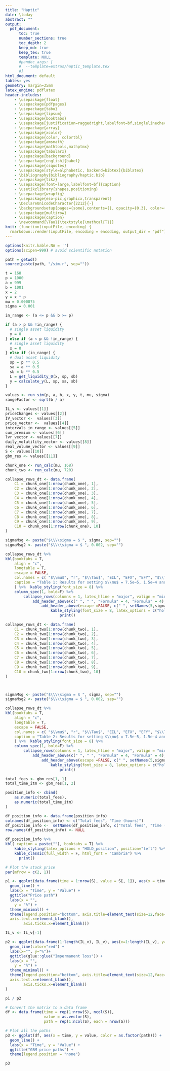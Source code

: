 ```yaml
---
title: "Haptic"
date: \today
abstract: ""
output: 
  pdf_document:
      toc: true
      number_sections: true
      toc_depth: 2
      keep_md: true
      keep_tex: true
      template: NULL
      #pandoc_args: [
      #  --template=extras/haptic_template.tex
      #]
html_document: default
tables: yes
geometry: margin=35mm
latex_engine: pdflatex
header-includes:
    - \usepackage{float}
    - \usepackage{pdfpages}
    - \usepackage{tabu}
    - \usepackage{lipsum}
    - \usepackage{booktabs}
    - \usepackage[justification=raggedright,labelfont=bf,singlelinecheck=false]{caption}
    - \usepackage{array}
    - \usepackage{xcolor} 
    - \usepackage{color, colortbl}
    - \usepackage{amsmath}
    - \usepackage{mathtools,mathptmx}
    - \usepackage{tabularx}
    - \usepackage{background}
    - \usepackage[english]{babel}
    - \usepackage{csquotes}                
    - \usepackage[style=alphabetic, backend=bibtex]{biblatex}
    - \bibliography{bibliography/haptic.bib}
    - \usepackage{tikz}
    - \usepackage[font=large,labelfont=bf]{caption}
    - \usetikzlibrary{shapes,positioning}
    - \usepackage{wrapfig}
    - \usepackage{eso-pic,graphicx,transparent}
    - \DeclareUnicodeCharacter{2212}{-}
    - \backgroundsetup{pages={some},contents={}, opacity={0.3}, color={gray}}
    - \usepackage{multirow}
    - \usepackage{caption}
    - \newcommand{\Tau}{\textstyle{\mathcal{T}}}
knit: (function(inputFile, encoding) {
  rmarkdown::render(inputFile, encoding = encoding, output_dir = "pdf") })
---
```

\captionsetup{font=small}
\captionsetup[table]{labelformat=empty}
\captionsetup[table]{labelfont=bf}
```r
options(knitr.kable.NA = '') 
options(scipen=999) # avoid scientific notation

path = getwd()
source(paste(path, "/sim.r", sep=""))

t = 168
p = 1000
a = 999
b = 1001
x = 2
y = x * p
mu = 0.000075
sigma = 0.001

in_range <- (a <= p && b >= p)

if (a > p && !in_range) {
  # single asset liquidity
  y = 0
} else if (a < p && !in_range) {
  # single asset liquidity
  x = 0
} else if (in_range) {
  # dual asset liquidity
  sp = p ** 0.5
  sa = a ** 0.5
  sb = b ** 0.5
  L = get_liquidity_0(x, sp, sb)
  y = calculate_y(L, sp, sa, sb)
} 

values <- run_sim(p, a, b, x, y, t, mu, sigma)
rangeFactor <- sqrt(b / a)

IL_v <- values[[1]]
priceChanges <- values[[2]]
IV_vector <-  values[[3]]
price_vector <-  values[[4]]
intervals_in_range <- values[[5]]
cum_premium <- values[[6]]
lvr_vector <- values[[7]]
daily_volatility_vector <- values[[8]]
real_volume_vector <- values[[9]]
S <- values[[10]]
gbm_res <- values[[11]]

chunk_one <- run_calc(mu, 168) 
chunk_two <- run_calc(mu, 720) 

```
\newpage

\subsection{Simulation results} 
\label{simres}

```r

collapse_rows_dt <- data.frame(
    C1 = chunk_one[1:nrow(chunk_one), 1],
    C2 = chunk_one[1:nrow(chunk_one), 2],
    C3 = chunk_one[1:nrow(chunk_one), 3],
    C4 = chunk_one[1:nrow(chunk_one), 4],
    C5 = chunk_one[1:nrow(chunk_one), 5],
    C6 = chunk_one[1:nrow(chunk_one), 6],
    C7 = chunk_one[1:nrow(chunk_one), 7],
    C8 = chunk_one[1:nrow(chunk_one), 8],
    C9 = chunk_one[1:nrow(chunk_one), 9],
    C10 = chunk_one[1:nrow(chunk_one), 10]
)

sigmaMsg <- paste("$\\\\sigma = $ ", sigma, sep="")
sigmaMsg2 <- paste("$\\\\sigma = $ ", 0.002, sep="")

collapse_rows_dt %>%
kbl(booktabs = T, 
    align = "c", 
    longtable = T, 
    escape = FALSE, 
    col.names = c( "$\\mu$", "r", "$\\Tau$", "EIL", "EFX", "EFY", "$\\Tau$", "EIL", "EFX", "EFY"),
    caption = "Table 1: Results for setting $\\mu$ = 7.5e−5, 1.5e−4 and $\\sigma$ = 0.001 and $\\sigma$ = 0.002 for 7 days (T = 168 hours) of providing liquidity with initial price \\$1000."
    ) %>%  kable_styling(font_size = 8) %>%
    column_spec(1, bold=F) %>%
        collapse_rows(columns = 1, latex_hline = "major", valign = "middle")  %>%
            add_header_above(c(" ", " ", "Formula" = 4, "Formula" = 4), escape = FALSE)  %>%
                add_header_above(escape =FALSE, c(" ", setNames(5,sigmaMsg), setNames(4,sigmaMsg2)))   %>%
                    kable_styling(font_size = 8, latex_options = c("hold_position", "repeat_header")) %>%
                        print()

collapse_rows_dt <- data.frame(
    C1 = chunk_two[1:nrow(chunk_two), 1],
    C2 = chunk_two[1:nrow(chunk_two), 2],
    C3 = chunk_two[1:nrow(chunk_two), 3],
    C4 = chunk_two[1:nrow(chunk_two), 4],
    C5 = chunk_two[1:nrow(chunk_two), 5],
    C6 = chunk_two[1:nrow(chunk_two), 6],
    C7 = chunk_two[1:nrow(chunk_two), 7],
    C8 = chunk_two[1:nrow(chunk_two), 8],
    C9 = chunk_two[1:nrow(chunk_two), 9],
    C10 = chunk_two[1:nrow(chunk_two), 10]
)



sigmaMsg <- paste("$\\\\sigma = $ ", sigma, sep="")
sigmaMsg2 <- paste("$\\\\sigma = $ ", 0.002, sep="")

collapse_rows_dt %>%
kbl(booktabs = T, 
    align = "c", 
    longtable = T, 
    escape = FALSE, 
    col.names = c( "$\\mu$", "r", "$\\Tau$", "EIL", "EFX", "EFY", "$\\Tau$", "EIL", "EFX", "EFY"),
    caption = "Table 2: Results for setting $\\mu$ = 7.5e−5, 1.5e−4 and $\\sigma$ = 0.001 and $\\sigma$ = 0.002 for 30 days (T = 720 hours) of providing liquidity with initial price \\$1000."
    ) %>%  kable_styling(font_size = 8) %>%
    column_spec(1, bold=F) %>%
        collapse_rows(columns = 1, latex_hline = "major", valign = "middle")  %>%
            add_header_above(c(" ", " ", "Formula" = 4, "Formula" = 4), escape = FALSE)  %>%
                add_header_above(escape =FALSE, c(" ", setNames(5,sigmaMsg), setNames(4,sigmaMsg2)))   %>%
                    kable_styling(font_size = 8, latex_options = c("hold_position", "repeat_header")) %>%
                        print()

total_fees <- gbm_res[1, 1]
total_time_itm <- gbm_res[1, 2]

position_info <- cbind(  
    as.numeric(total_fees),
    as.numeric(total_time_itm)
)

df_position_info <- data.frame(position_info)
colnames(df_position_info) <- c("Total fees", "Time (hours)")
df_position_info <-  setNames(df_position_info, c("Total fees", "Time (hours)"))
row.names(df_position_info) <- NULL

df_position_info %>%
kbl( caption = paste(""), booktabs = T) %>%
    kable_styling(latex_options = "HOLD_position", position="left") %>%
    kable_classic(full_width = F, html_font = "Cambria") %>%
      print()


```

\section{Plots} 
\label{plots}

\subsection{Stock price and impermanent loss}

```r

# Plot the stock price 
par(mfrow = c(2, 1))

p1 <- ggplot(data.frame(time = 1:nrow(S), value = S[, 1]), aes(x = time, y = value)) +
  geom_line() +
  labs(x = "Time", y = "Value") +
  ggtitle("Price path")
  labs(x = "",
    y = "%") +
  theme_minimal() +
  theme(legend.position="bottom", axis.title=element_text(size=12,face="bold"), 
  axis.text.x=element_blank(),
        axis.ticks.x=element_blank())

IL_v <- IL_v[-1]

p2 <- ggplot(data.frame(1:length(IL_v), IL_v), aes(x=1:length(IL_v), y=IL_v)) + 
  geom_line(color="red") + 
  labs(x="", y="%")+ 
  ggtitle(glue::glue("Impermanent loss")) +
  labs(x = "",
    y = "%") +
  theme_minimal() +
  theme(legend.position="bottom", axis.title=element_text(size=12,face="bold"), 
  axis.text.x=element_blank(),
        axis.ticks.x=element_blank()
)

p1 / p2

# Convert the matrix to a data frame
df <- data.frame(time = rep(1:nrow(S), ncol(S)),
                 value = as.vector(S),
                 path = rep(1:ncol(S), each = nrow(S)))

# Plot all the paths
p3 <- ggplot(df, aes(x = time, y = value, color = as.factor(path))) +
  geom_line() +
  labs(x = "Time", y = "Value") +
  ggtitle("GBM price paths") + 
  theme(legend.position = "none")

p3
```
